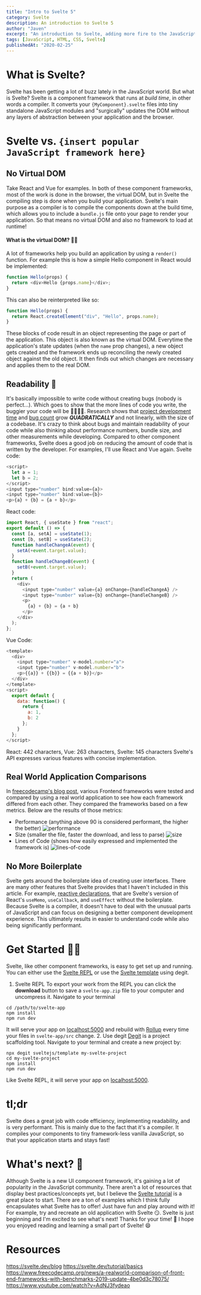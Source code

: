```yaml
---
title: "Intro to Svelte 5"
category: Svelte
description: An introduction to Svelte 5
author: "Javen"
excerpt: "An introduction to Svelte, adding more fire to the JavaScript component framework war."
tags: [JavaScript, HTML, CSS, Svelte]
publishedAt: "2020-02-25"
---
```


# What is Svelte?

Svelte has been getting a lot of buzz lately in the JavaScript world. But what is Svelte? Svelte is a component framework that runs at _build time_, in other words a compiler. It converts your `{MyComponent}.svelte` files into tiny standalone JavaScript modules and "surgically" updates the DOM without any layers of abstraction between your application and the browser.

# Svelte vs. `{insert popular JavaScript framework here}`

## No Virtual DOM

Take React and Vue for examples. In both of these component frameworks, most of the work is done in the browser, the virtual DOM, but in Svelte the compiling step is done when you build your application. Svelte's main purpose as a compiler is to compile the components down at the build time, which allows you to include a `bundle.js` file onto your page to render your application. So that means no virtual DOM and also no framework to load at runtime!

#### What is the virtual DOM? 🤷‍♂️

A lot of frameworks help you build an application by using a `render()` function.
For example this is how a simple Hello component in React would be implemented:

```js
function Hello(props) {
  return <div>Hello {props.name}</div>;
}
```

This can also be reinterpreted like so:

```js
function Hello(props) {
  return React.createElement("div", "Hello", props.name);
}
```

These blocks of code result in an object representing the page or part of the application. This object is also known as the virtual DOM. Everytime the application's state updates (when the `name` prop changes), a new object gets created and the framework ends up reconciling the newly created object against the old object. It then finds out which changes are necessary and applies them to the real DOM.

## Readability 🧐

It's basically impossible to write code without creating bugs (nobody is perfect...). Which goes to show that the more lines of code you write, the buggier your code will be 🐛🐛🐛🐛. Research shows that [project development time](https://blog.codinghorror.com/diseconomies-of-scale-and-lines-of-code/) and [bug count](https://www.mayerdan.com/ruby/2012/11/11/bugs-per-line-of-code-ratio) grow **_QUADRATICALLY_** and not linearly, with the size of a codebase. It's crazy to think about bugs and maintain readability of your code while also thinking about performance numbers, bundle size, and other measurements while developing.
Compared to other component frameworks, Svelte does a good job on reducing the amount of code that is written by the developer. For examples, I'll use React and Vue again.
Svelte code:

```js
<script>
  let a = 1;
  let b = 2;
</script>
<input type="number" bind:value={a}>
<input type="number" bind:value={b}>
<p>{a} + {b} = {a + b}</p>
```

React code:

```js
import React, { useState } from "react";
export default () => {
  const [a, setA] = useState(1);
  const [b, setB] = useState(2);
  function handleChangeA(event) {
    setA(+event.target.value);
  }
  function handleChangeB(event) {
    setB(+event.target.value);
  }
  return (
    <div>
      <input type="number" value={a} onChange={handleChangeA} />
      <input type="number" value={b} onChange={handleChangeB} />
      <p>
        {a} + {b} = {a + b}
      </p>
    </div>
  );
};
```

Vue Code:

```js
<template>
  <div>
    <input type="number" v-model.number="a">
    <input type="number" v-model.number="b">
    <p>{{a}} + {{b}} = {{a + b}}</p>
  </div>
</template>
<script>
  export default {
    data: function() {
      return {
        a: 1,
        b: 2
      };
    }
  };
</script>
```

React: 442 characters, Vue: 263 characters, Svelte: 145 characters
Svelte's API expresses various features with concise implementation.

## Real World Application Comparisons

In [freecodecamp's blog post](https://www.freecodecamp.org/news/a-realworld-comparison-of-front-end-frameworks-with-benchmarks-2019-update-4be0d3c78075/), various Frontend frameworks were tested and compared by using a real world application to see how each framework differed from each other. They compared the frameworks based on a few metrics. Below are the results of those metrics:

- Performance (anything above 90 is considered performant, the higher the better)
  ![performance](../../../data/images/blog_posts/intro_to_svelte/performance.png)
- Size (smaller the file, faster the download, and less to parse)
  ![size](../../../data/images/blog_posts/intro_to_svelte/size.png)
- Lines of Code (shows how easily expressed and implemented the framework is)
  ![lines-of-code](../../../data/images/blog_posts/intro_to_svelte/lines-of-code.png)

## No More Boilerplate

Svelte gets around the boilerplate idea of creating user interfaces. There are many other features that Svelte provides that I haven't included in this article. For example, [reactive declarations](https://svelte.dev/tutorial/reactive-declarations), that are Svelte's version of React's `useMemo`, `useCallback`, and `useEffect` without the boilerplate. Because Svelte is a compiler, it doesn't have to deal with the unusual parts of JavaScript and can focus on designing a better component development experience. This ultimately results in easier to understand code while also being significantly performant.

# Get Started 👨‍💻

Svelte, like other component frameworks, is easy to get set up and running. You can either use the [Svelte REPL](https://svelte.dev/repl/hello-world?version=3.19.1) or use the [Svelte template](https://github.com/sveltejs/template) using degit.

1. Svelte REPL
   To export your work from the REPL you can click the **download** button to save a `svelte-app.zip` file to your computer and uncompress it.
   Navigate to your terminal

```
cd /path/to/svelte-app
npm install
npm run dev
```

It will serve your app on [localhost:5000](http://localhost:5000) and rebuild with [Rollup](https://rollupjs.org/guide/en/) every time your files in `svelte-app/src` change. 2. Use degit
[Degit](https://github.com/Rich-Harris/degit) is a project scaffolding tool.
Navigate to your terminal and create a new project by:

```
npx degit sveltejs/template my-svelte-project
cd my-svelte-project
npm install
npm run dev
```

Like Svelte REPL, it will serve your app on [localhost:5000](http://localhost:5000).

# tl;dr

Svelte does a great job with code efficiency, implementing readability, and is very performant. This is mainly due to the fact that it's a compiler. It compiles your components to tiny framework-less vanilla JavaScript, so that your application starts and stays fast!

# What's next? 🤔

Although Svelte is a new UI component framework, it's gaining a lot of popularity in the JavaScript community. There aren't a lot of resources that display best practices/concepts yet, but I believe the [Svelte tutorial](https://svelte.dev/tutorial/basics) is a great place to start. There are a ton of examples which I think fully encapsulates what Svelte has to offer! Just have fun and play around with it! For example, try and recreate an old application with Svelte 😏. Svelte is just beginning and I'm excited to see what's next!
Thanks for your time! 🙌 I hope you enjoyed reading and learning a small part of Svelte! 😄

# Resources

https://svelte.dev/blog
https://svelte.dev/tutorial/basics
https://www.freecodecamp.org/news/a-realworld-comparison-of-front-end-frameworks-with-benchmarks-2019-update-4be0d3c78075/
https://www.youtube.com/watch?v=AdNJ3fydeao

